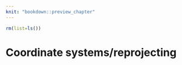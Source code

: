 ```yaml
---
knit: "bookdown::preview_chapter"
---
```


```r
rm(list=ls())
```

# Coordinate systems/reprojecting {#coord}